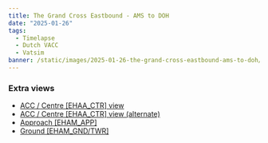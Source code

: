 ```yaml
---
title: The Grand Cross Eastbound - AMS to DOH
date: "2025-01-26"
tags:
  - Timelapse
  - Dutch VACC
  - Vatsim
banner: /static/images/2025-01-26-the-grand-cross-eastbound-ams-to-doh/banner.png
---
```


<Youtube id="x4VVbdDx_5M" />

### Extra views

- [ACC / Centre [EHAA_CTR] view](https://youtu.be/P0MZGE1H6sw)
- [ACC / Centre [EHAA_CTR] view (alternate)](https://youtu.be/nYMw10geF9w)
- [Approach [EHAM_APP]](https://youtu.be/5b6aHzbd9jQ)
- [Ground [EHAM_GND/TWR]](https://youtu.be/QRZFY8yIKKI)
